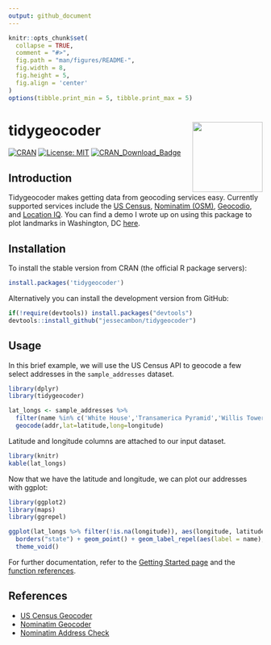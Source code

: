 ```yaml
---
output: github_document
---
```


<!-- README.md is generated from README.Rmd. Please edit that file directly and reknit -->

```r
knitr::opts_chunk$set(
  collapse = TRUE,
  comment = "#>",
  fig.path = "man/figures/README-",
  fig.width = 8,
  fig.height = 5,
  fig.align = 'center'
)
options(tibble.print_min = 5, tibble.print_max = 5)
```

# tidygeocoder <a href='https://jessecambon.github.io/tidygeocoder/'><img src='man/figures/tidygeocoder_hex.png' align="right" height="139" /></a>

<!-- badges: start -->
[![CRAN](https://www.r-pkg.org/badges/version/tidygeocoder)](https://cran.r-project.org/package=tidygeocoder)
[![License: MIT](https://img.shields.io/badge/License-MIT-yellow.svg)](https://github.com/jessecambon/tidygeocoder/blob/master/LICENSE.md)
[![CRAN\_Download\_Badge](http://cranlogs.r-pkg.org/badges/grand-total/tidygeocoder)](https://CRAN.R-project.org/package=tidygeocoder)
<!-- badges: end -->

## Introduction

Tidygeocoder makes getting data from geocoding services easy. Currently supported services include the [US Census](https://geocoding.geo.census.gov/), [Nominatim (OSM)](https://nominatim.org), [Geocodio](https://www.geocod.io/), and [Location IQ](https://locationiq.com/). You can find a demo I wrote up on using this package to plot landmarks in Washington, DC [here](https://jessecambon.github.io/2019/11/11/tidygeocoder-demo.html).

## Installation

To install the stable version from CRAN (the official R package servers):

```r
install.packages('tidygeocoder')
```

Alternatively you can install the development version from GitHub:

```r
if(!require(devtools)) install.packages("devtools")
devtools::install_github("jessecambon/tidygeocoder")
```

## Usage

In this brief example, we will use the US Census API to geocode a few select addresses in the `sample_addresses` dataset.

```r
library(dplyr)
library(tidygeocoder)

lat_longs <- sample_addresses %>% 
  filter(name %in% c('White House','Transamerica Pyramid','Willis Tower')) %>%
  geocode(addr,lat=latitude,long=longitude)
```

Latitude and longitude columns are attached to our input dataset. 

```r
library(knitr)
kable(lat_longs)
```

Now that we have the latitude and longitude, we can plot our addresses with ggplot:

```r
library(ggplot2)
library(maps)
library(ggrepel)

ggplot(lat_longs %>% filter(!is.na(longitude)), aes(longitude, latitude), color="grey99") +
  borders("state") + geom_point() + geom_label_repel(aes(label = name), show.legend=F) + 
  theme_void()
```

For further documentation, refer to the [Getting Started page](https://jessecambon.github.io/tidygeocoder/articles/tidygeocoder.html) and the [function references](https://jessecambon.github.io/tidygeocoder/reference/index.html).

## References

* [US Census Geocoder](https://geocoding.geo.census.gov/)
* [Nominatim Geocoder](https://nominatim.org)
* [Nominatim Address Check](https://nominatim.openstreetmap.org/)
